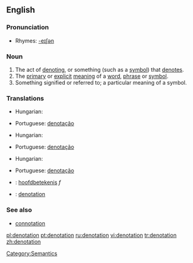 ==English==

===Pronunciation===
*Rhymes: [[Rhymes:English:-eɪʃǝn|-eɪʃǝn]]

===Noun===
{{en-noun}}

# The act of [[denoting]], or something (such as a [[symbol]]) that [[denote]]s.
# The [[primary]] or [[explicit]] [[meaning]] of a [[word]], [[phrase]] or [[symbol]].
# Something signified or referred to; a particular meaning of a symbol.

===Translations===
{{trans-top|act of denoting}}
*Hungarian: {{t|hu|megjelölés}}
{{trans-mid}}
* Portuguese: [[denotação]] {{f}}
{{trans-bottom}}

{{trans-top|primary or explicit meaning}}
*Hungarian: {{t|hu|jelentés}}
{{trans-mid}}
* Portuguese: [[denotação]] {{f}}
{{trans-bottom}}

{{trans-top|something signified or referred to}}
*Hungarian: {{t|hu|jel}}
{{trans-mid}}
* Portuguese: [[denotação]] {{f}}
{{trans-bottom}}

{{checktrans-top}}
*{{ttbc|Dutch}}: [[hoofdbetekenis]] ''f''
*{{ttbc|Spanish}}: [[denotation]]
{{checktrans-bottom}}

===See also===
* [[connotation]]

[[Category:Semantics]]

[[pl:denotation]]
[[pt:denotation]]
[[ru:denotation]]
[[vi:denotation]]
[[tr:denotation]]
[[zh:denotation]]